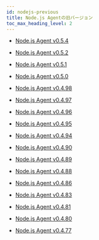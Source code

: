 ```yaml
---
id: nodejs-previous
title: Node.js Agentの旧バージョン
toc_max_heading_level: 2
---
```


- [Node.js Agent v0.5.4](nodejs-0_5_4)

- [Node.js Agent v0.5.2](nodejs-0_5_2)

- [Node.js Agent v0.5.1](nodejs-0_5_1)

- [Node.js Agent v0.5.0](nodejs-0_5_0)

- [Node.js Agent v0.4.98](nodejs-0_4_98)

- [Node.js Agent v0.4.97](nodejs-0_4_97)

- [Node.js Agent v0.4.96](nodejs-0_4_96)

- [Node.js Agent v0.4.95](nodejs-0_4_95)

- [Node.js Agent v0.4.94](nodejs-0_4_94)

- [Node.js Agent v0.4.90](nodejs-0_4_90)

- [Node.js Agent v0.4.89](nodejs-0_4_89)

- [Node.js Agent v0.4.88](nodejs-0_4_88)

- [Node.js Agent v0.4.86](nodejs-0_4_86)

- [Node.js Agent v0.4.83](nodejs-0_4_83)

- [Node.js Agent v0.4.81](nodejs-0_4_81)

- [Node.js Agent v0.4.80](nodejs-0_4_80)

- [Node.js Agent v0.4.77](nodejs-0_4_77)
